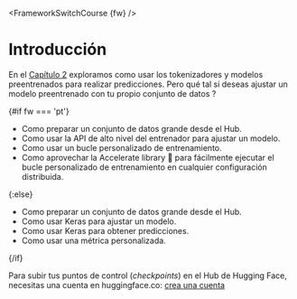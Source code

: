 <FrameworkSwitchCourse {fw} />

# Introducción

En el [Capítulo 2](/course/chapter2) exploramos como usar los tokenizadores y modelos preentrenados para realizar predicciones. Pero qué tal si deseas ajustar un modelo preentrenado con tu propio conjunto de datos ?

{#if fw === 'pt'}
* Como preparar un conjunto de datos grande desde el Hub.
* Como usar la API de alto nivel del entrenador para ajustar un modelo.
* Como usar un bucle personalizado de entrenamiento.
* Como aprovechar la Accelerate library 🤗 para fácilmente ejecutar el bucle personalizado de entrenamiento en cualquier configuración distribuida.

{:else}
* Como preparar un conjunto de datos grande desde el Hub.
* Como usar Keras para ajustar un modelo.
* Como usar Keras para obtener predicciones.
* Como usar una métrica personalizada.

{/if}

Para subir tus puntos de control (*checkpoints*) en el Hub de Hugging Face, necesitas una cuenta en huggingface.co: [crea una cuenta](https://huggingface.co/join)
